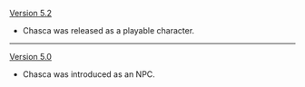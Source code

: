 {{Change History/Header}}
[[Version 5.2]]
* Chasca was released as a playable character.
----
[[Version 5.0]]
* Chasca was introduced as an NPC.